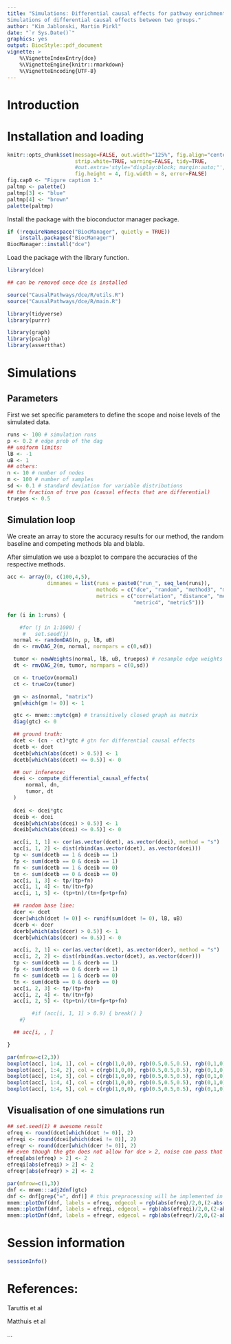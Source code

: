 ```yaml
---
title: "Simulations: Differential causal effects for pathway enrichment \n
Simulations of differential causal effects between two groups."
author: "Kim Jablonski, Martin Pirkl"
date: "`r Sys.Date()`"
graphics: yes
output: BiocStyle::pdf_document
vignette: >
    %\VignetteIndexEntry{dce}
    %\VignetteEngine{knitr::rmarkdown}
    %\VignetteEncoding{UTF-8}
---
```


# Introduction



# Installation and loading
```r
knitr::opts_chunk$set(message=FALSE, out.width="125%", fig.align="center",
                      strip.white=TRUE, warning=FALSE, tidy=TRUE,
                      #out.extra='style="display:block; margin:auto;"',
                      fig.height = 4, fig.width = 8, error=FALSE)
fig.cap0 <- "Figure caption 1."
paltmp <- palette()
paltmp[3] <- "blue"
paltmp[4] <- "brown"
palette(paltmp)
```
Install the package with the bioconductor manager package.
```r
if (!requireNamespace("BiocManager", quietly = TRUE))
    install.packages("BiocManager")
BiocManager::install("dce")
```
Load the package with the library function.
```r
library(dce)

## can be removed once dce is installed

source("CausalPathways/dce/R/utils.R")
source("CausalPathways/dce/R/main.R")

library(tidyverse)
library(purrr)

library(graph)
library(pcalg)
library(assertthat)

```

# Simulations

## Parameters

First we set specific parameters to define the scope and noise levels
of the simulated data.

```r
runs <- 100 # simulation runs
p <- 0.2 # edge prob of the dag
## uniform limits:
lB <- -1
uB <- 1
## others:
n <- 10 # number of nodes
m <- 100 # number of samples
sd <- 0.1 # standard deviation for variable distributions
## the fraction of true pos (causal effects that are differential)
truepos <- 0.5
```

## Simulation loop

We create an array to store the accuracy results for our method, the
random baseline and competing methods bla and blabla. \textcolor{red}{see github project}

After simulation we use a boxplot to compare the accuracies of the
respective methods.

```r
acc <- array(0, c(100,4,5),
             dimnames = list(runs = paste0("run_", seq_len(runs)),
                             methods = c("dce", "random", "method3", "method3"),
                             metrics = c("correlation", "distance", "metric3",
                                         "metric4", "metric5")))

for (i in 1:runs) {

    #for (j in 1:1000) {
     #   set.seed(j)
  normal <- randomDAG(n, p, lB, uB)
  dn <- rmvDAG_2(m, normal, normpars = c(0,sd))

  tumor <- newWeights(normal, lB, uB, truepos) # resample edge weights
  dt <- rmvDAG_2(m, tumor, normpars = c(0,sd))

  cn <- trueCov(normal)
  ct <- trueCov(tumor)

  gm <- as(normal, "matrix")
  gm[which(gm != 0)] <- 1

  gtc <- mnem:::mytc(gm) # transitively closed graph as matrix
  diag(gtc) <- 0

  ## ground truth:
  dcet <- (cn - ct)*gtc # gtn for differential causal effects
  dcetb <- dcet
  dcetb[which(abs(dcet) > 0.5)] <- 1
  dcetb[which(abs(dcet) <= 0.5)] <- 0

  ## our inference:
  dcei <- compute_differential_causal_effects(
      normal, dn,
      tumor, dt
  )
  
  dcei <- dcei*gtc
  dceib <- dcei
  dceib[which(abs(dcei) > 0.5)] <- 1
  dceib[which(abs(dcei) <= 0.5)] <- 0

  acc[i, 1, 1] <- cor(as.vector(dcet), as.vector(dcei), method = "s")
  acc[i, 1, 2] <- dist(rbind(as.vector(dcet), as.vector(dcei)))
  tp <- sum(dcetb == 1 & dceib == 1)
  fp <- sum(dcetb == 0 & dceib == 1)
  fn <- sum(dcetb == 1 & dceib == 0)
  tn <- sum(dcetb == 0 & dceib == 0)
  acc[i, 1, 3] <- tp/(tp+fn)
  acc[i, 1, 4] <- tn/(tn+fp)
  acc[i, 1, 5] <- (tp+tn)/(tn+fp+tp+fn)

  ## random base line:
  dcer <- dcet
  dcer[which(dcet != 0)] <- runif(sum(dcet != 0), lB, uB)
  dcerb <- dcer
  dcerb[which(abs(dcer) > 0.5)] <- 1
  dcerb[which(abs(dcer) <= 0.5)] <- 0

  acc[i, 2, 1] <- cor(as.vector(dcet), as.vector(dcer), method = "s")
  acc[i, 2, 2] <- dist(rbind(as.vector(dcet), as.vector(dcer)))
  tp <- sum(dcetb == 1 & dcerb == 1)
  fp <- sum(dcetb == 0 & dcerb == 1)
  fn <- sum(dcetb == 1 & dcerb == 0)
  tn <- sum(dcetb == 0 & dcerb == 0)
  acc[i, 2, 3] <- tp/(tp+fn)
  acc[i, 2, 4] <- tn/(tn+fp)
  acc[i, 2, 5] <- (tp+tn)/(tn+fp+tp+fn)

        #if (acc[i, 1, 1] > 0.9) { break() }
    #}

  ## acc[i, , ]

}

par(mfrow=c(2,3))
boxplot(acc[, 1:4, 1], col = c(rgb(1,0,0), rgb(0.5,0.5,0.5), rgb(0,1,0), rgb(0,0,1)))
boxplot(acc[, 1:4, 2], col = c(rgb(1,0,0), rgb(0.5,0.5,0.5), rgb(0,1,0), rgb(0,0,1)))
boxplot(acc[, 1:4, 3], col = c(rgb(1,0,0), rgb(0.5,0.5,0.5), rgb(0,1,0), rgb(0,0,1)))
boxplot(acc[, 1:4, 4], col = c(rgb(1,0,0), rgb(0.5,0.5,0.5), rgb(0,1,0), rgb(0,0,1)))
boxplot(acc[, 1:4, 5], col = c(rgb(1,0,0), rgb(0.5,0.5,0.5), rgb(0,1,0), rgb(0,0,1)))
```

## Visualisation of one simulations run


```r
## set.seed(1) # awesome result
efreq <- round(dcet[which(dcet != 0)], 2)
efreqi <- round(dcei[which(dcei != 0)], 2)
efreqr <- round(dcer[which(dcer != 0)], 2)
## even though the gtn does not allow for dce > 2, noise can pass that limit (just for the colors)
efreq[abs(efreq) > 2] <- 2
efreqi[abs(efreqi) > 2] <- 2
efreqr[abs(efreqr) > 2] <- 2

par(mfrow=c(1,3))
dnf <- mnem:::adj2dnf(gtc)
dnf <- dnf[grep("=", dnf)] # this preprocessing will be implemented in plotDnf (bug)
mnem::plotDnf(dnf, labels = efreq, edgecol = rgb(abs(efreq)/2,0,(2-abs(efreq))/2))
mnem::plotDnf(dnf, labels = efreqi, edgecol = rgb(abs(efreqi)/2,0,(2-abs(efreqi))/2))
mnem::plotDnf(dnf, labels = efreqr, edgecol = rgb(abs(efreqr)/2,0,(2-abs(efreqr))/2))
```

# Session information

```r
sessionInfo()
```

# References:

Taruttis et al

Matthuis et al

...
